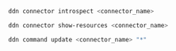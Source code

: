 ```bash title="Use the DDN CLI to introspect your PostgreSQL database:"
ddn connector introspect <connector_name>
```

```sh title="Show the resources discovered from your PostgreSQL database:"
ddn connector show-resources <connector_name>
```

```sh title="Then, update your commands:"
ddn command update <connector_name> "*"
```
